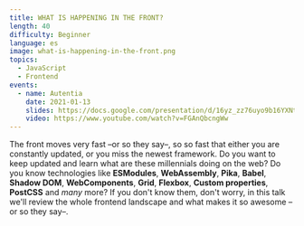 ```yaml
---
title: WHAT IS HAPPENING IN THE FRONT?
length: 40
difficulty: Beginner
language: es
image: what-is-happening-in-the-front.png
topics:
  - JavaScript
  - Frontend
events:
  - name: Autentia
    date: 2021-01-13
    slides: https://docs.google.com/presentation/d/16yz_zz76uyo9b16YXNtDk9A73BI7fD-ePUR8aITS5Tc/edit?usp=sharing
    video: https://www.youtube.com/watch?v=FGAnQbcngWw
---
```


The front moves very fast –or so they say–, so so fast that either you are constantly updated, or you miss the newest framework. Do you want to keep updated and learn what are these millennials doing on the web? Do you know technologies like **ESModules**, **WebAssembly**, **Pika**, **Babel**, **Shadow DOM**, **WebComponents**, **Grid**, **Flexbox**, **Custom properties**, **PostCSS** and _many_ more? If you don't know them, don't worry, in this talk we'll review the whole frontend landscape and what makes it so awesome –or so they say–.
